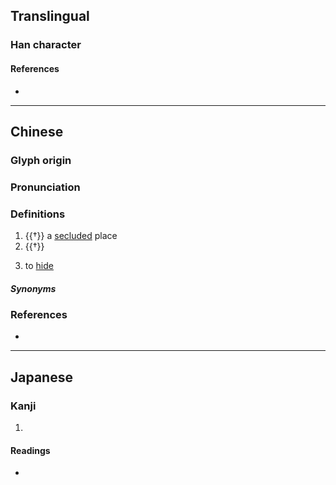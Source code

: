 {{character info}}
==Translingual==

===Han character===
{{Han char|rn=9|rad=人|as=09|sn=11|four=27241|canj=OSTT|ids=⿰亻屏}}

====References====
* {{Han ref|kx=0110.070|dkj=00839|dj=0235.020|hdz=10198.020|uh=504B|ud=20555|bh=D452|bd=54354}}

----

==Chinese==
{{zh-forms|alt=𠌸}}

===Glyph origin===
{{Han etym}}

===Pronunciation===
{{zh-pron
|m=bìng
|c=bing2
|c-t=
|g=
|h=pfs=;gd=biang4
|j=
|md=
|mn=
|mn-t=
|w=
|x=
|mc=y
|oc=y
|cat=n,v
}}

===Definitions===
{{zh-hanzi}}

# {{†}} a [[secluded]] place
# {{†}} {{zh-alt form|摒|to [[abandon]]; to [[discard]]}}
# {{lb|zh|Hakka}} to [[hide]]
#: {{zh-alt-inline|㔷}}

=====Synonyms=====
{{zh-dial|藏}}
{{zh-dial|躲}}

===References===
* {{R:yue:Hanzi}}
----

==Japanese==

===Kanji===
{{ja-kanji|grade=|rs=人09}}

# {{rfdef|ja|sort=人09}}

====Readings====
* {{ja-readings|on=へい|kun=}}
